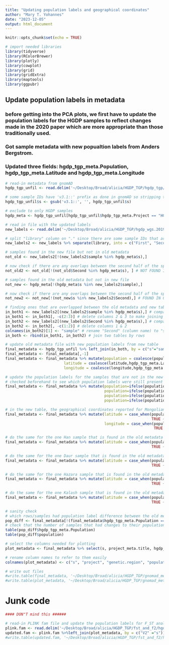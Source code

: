 ```yaml
---
title: "Updating population labels and geographical coordinates"
author: "Mary T. Yohannes"
date: "2023-12-05"
output: html_document
---
```



```r
knitr::opts_chunk$set(echo = TRUE)

# import needed libraries 
library(tidyverse)
library(RColorBrewer)
library(plotly)
library(cowplot)
library(grid)
library(gridExtra)
library(maptools)
library(ggpubr)

```


## Update population labels in metadata 
### before getting into the PCA plots, we first have to update the population labels for the HGDP samples to reflect changes made in the 2020 paper which are more appropriate than those traditionally used. 
### Got sample metadata with new popualtion labels from Anders Bergstrom. 
### Updated three fields: hgdp_tgp_meta.Population, hgdp_tgp_meta.Latitude and hgdp_tgp_meta.Longitude 
```r
# read-in metadata from gnomAD 
hgdp_tgp_unfil <- read.delim('~/Desktop/Broad/alicia/HGDP_TGP/hgdp_tgp/gnomad_meta_v1.tsv', header=T, sep='\t') 

# some sample IDs have 'v3.1::' prefix as done in gnomAD so stripping that in order to match correctly with the pc score files 
hgdp_tgp_unfil$s <- gsub('v3.1::', '', hgdp_tgp_unfil$s)

# exclude to only HGDP samples 
hgdp_meta <- hgdp_tgp_unfil[hgdp_tgp_unfil$hgdp_tgp_meta.Project == "HGDP",]

# read in file with the updated labels 
new_labels <- read.delim('~/Desktop/Broad/alicia/HGDP_TGP/hgdp_wgs.20190516.metadata.txt', header=T, sep='\t') 

# split "library" column on "." since there are some sample IDs that are the second half of those row values 
new_labels2 <- new_labels %>% separate(library, into = c("First", "Second"), "[.]", fill="left")

# samples found in the new file but not in old metadata 
not_old <- new_labels2[!(new_labels2$sample %in% hgdp_meta$s),]

# now check if there are any overlaps between the second half of the split column in the new file and the sample IDs from the old metadata 
not_old2 <- not_old[!(not_old$Second %in% hgdp_meta$s), ] # NOT FOUND IN OUR DATASET - 8 SAMPLES 

# samples found in the old metadata but not in new file 
not_new <- hgdp_meta[!(hgdp_meta$s %in% new_labels2$sample),] 

# now check if there are any overlaps between the second half of the split column in the new file and the sample IDs from the old metadata 
not_new2 <- not_new[!(not_new$s %in% new_labels2$Second),] # FOUND IN OURS BUT NOT THEIRS - 27 SAMPLES

# finding ones that are overlapped between the old metadata and new table
in_both1 <- new_labels2[(new_labels2$sample %in% hgdp_meta$s),] # compare with "sample" column
in_both1 <- in_both1[, -c(2:3)] # delete columns 2 & 3 to make joining easier later on 
in_both2 <- new_labels2[(new_labels2$Second %in% hgdp_meta$s),] # compare with "Second" column
in_both2 <- in_both2[, -c(1:2)] # delete columns 1 & 2
colnames(in_both2)[1] <- "sample" # rename "Second" (column name) to "sample" so we can join it with the "in_both1" table 
in_both <- rbind(in_both1, in_both2) # join two tables by rows 

# update old metadata file with new population labels from new table 
final_metadata <- hgdp_tgp_unfil %>% left_join(in_both, by = c("s"="sample")) 
final_metadata <- final_metadata[,-1]
final_metadata <- final_metadata %>% mutate(population = coalesce(population,hgdp_tgp_meta.Population),
                          latitude = coalesce(latitude,hgdp_tgp_meta.Latitude),
                          longitude = coalesce(longitude,hgdp_tgp_meta.Longitude))

# update the population labels for the samples that are not in the new table but are found in the old metadata 
# checked beforehand to see which population labels were still present that needed to be changed to the new ones - used table(final_metadata$population)
final_metadata <- final_metadata %>% mutate(population=ifelse(population=="BiakaPygmy", "Biaka", population),
                                            population=ifelse(population=="MbutiPygmy", "Mbuti", population),
                                            population=ifelse(population=="Mongola", "Mongolian", population),
                                            population=ifelse(population=="Melanesian", "Bougainville", population))

# in the new table, the geographical coordinates reported for Mongolian samples are (48.5, 119). In the old metadata, they were (45,111) so make sure the geographical coordinate are updated for all Mongolian samples
final_metadata <- final_metadata %>% mutate(latitude = case_when(population=="Mongolian" ~ 48.5,
                                                                 TRUE ~ latitude),
                                            longitude = case_when(population=="Mongolian" ~ 119,
                                                                  TRUE ~ longitude))

# do the same for the one Han sample that is found in the old metadata but not in the new table - new latitude coordinate is 32.3
final_metadata <- final_metadata %>% mutate(latitude = case_when(population=="Han" ~ 32.3,
                                                                 TRUE ~ latitude))

# do the same for the one Daur sample that is found in the old metadata but not in the new table - new latitude coordinate is 48.5
final_metadata <- final_metadata %>% mutate(latitude = case_when(population=="Daur" ~ 48.5,
                                                                 TRUE ~ latitude))

# do the same for the one Hazara sample that is found in the old metadata but not in the new table - new latitude coordinate is 33.5
final_metadata <- final_metadata %>% mutate(latitude = case_when(population=="Hazara" ~ 33.5,
                                                                 TRUE ~ latitude))

# do the same for the one Kalash sample that is found in the old metadata but not in the new table - new latitude coordinate is 36
final_metadata <- final_metadata %>% mutate(latitude = case_when(population=="Kalash" ~ 36,
                                                                 TRUE ~ latitude))

# sanity check 
# which rows/samples had population label difference between the old metadata and new table 
pop_diff <- final_metadata[!(final_metadata$hgdp_tgp_meta.Population == final_metadata$population), ]
# check that the number of samples that had changes to their population labels add up and are correct/consistent: 
table(pop_diff$hgdp_tgp_meta.Population)
table(pop_diff$population)

# select the columns needed for plotting 
plot_metadata <- final_metadata %>% select(s, project_meta.title, hgdp_tgp_meta.Genetic.region, population, hgdp_tgp_meta.Continent.colors, hgdp_tgp_meta.Pop.colors, latitude, longitude)

# rename column names to refer to them easily
colnames(plot_metadata) <- c("s", "project", "genetic.region", "population", "continent.colors", "pop.colors", "latitude", "longitude")    

# write out files
#write.table(final_metadata, '~/Desktop/Broad/alicia/HGDP_TGP/gnomad_meta_updated.tsv', row.names=FALSE, sep="\t", quote = FALSE) # updated metadata - everything merged 
#write.table(plot_metadata, '~/Desktop/Broad/alicia/HGDP_TGP/gnomad_meta_for_plots.tsv', row.names=FALSE, sep="\t", quote = FALSE) # plotting - part of the metadata 
```





# Junk code 
```r
#### DON"T mind this ###### 

# read-in PLINK fam file and update the population labels for F_ST analysis
plink.fam <- read.delim('~/Desktop/Broad/alicia/HGDP_TGP/fst_and_f2/hgdp_tgp.fam', header = FALSE, sep = "\t")
updated.fam <- plink.fam %>%left_join(plot_metadata, by = c("V2" ="s")) %>% select(population, V2,V3,V4,V5,V6)
#write.table(updated.fam, '~/Desktop/Broad/alicia/HGDP_TGP/fst_and_f2/hgdp_tgp_updated.fam', row.names=FALSE, col.names = FALSE, sep="\t", quote = FALSE) 
```

